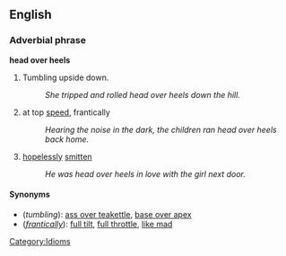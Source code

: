 ==English==
===Adverbial phrase===
'''head over heels'''

# Tumbling upside down.
#: ''She tripped and rolled head over heels down the hill.''
# at top [[speed]], frantically
#: ''Hearing the noise in the dark, the children ran head over heels back home.''
#[[hopeless]]ly [[smitten]]
#: ''He was head over heels in love with the girl next door.''

====Synonyms====
*(''tumbling''): [[ass over teakettle]], [[base over apex]]
*(''[[frantically]]''): [[full tilt]], [[full throttle]], [[like mad]]

[[Category:Idioms]]